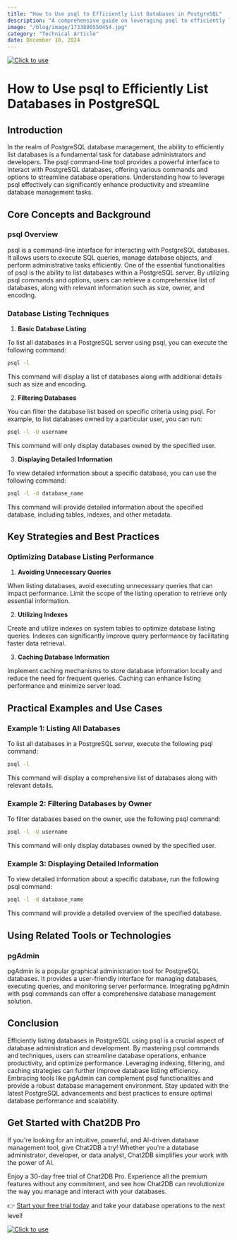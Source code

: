 ```yaml
---
title: "How to Use psql to Efficiently List Databases in PostgreSQL"
description: "A comprehensive guide on leveraging psql to efficiently list databases in PostgreSQL, exploring various techniques and best practices."
image: "/blog/image/1733800550454.jpg"
category: "Technical Article"
date: December 10, 2024
---
```

[![Click to use](/image/blog/bg/chat2db1.png)](https://app.chat2db.ai/)
# How to Use psql to Efficiently List Databases in PostgreSQL


<Authors date="December 10, 2024">
  <Author name="Rowan Hill" link="https://chat2db.ai" />
</Authors>

## Introduction

In the realm of PostgreSQL database management, the ability to efficiently list databases is a fundamental task for database administrators and developers. The psql command-line tool provides a powerful interface to interact with PostgreSQL databases, offering various commands and options to streamline database operations. Understanding how to leverage psql effectively can significantly enhance productivity and streamline database management tasks.

## Core Concepts and Background

### psql Overview

psql is a command-line interface for interacting with PostgreSQL databases. It allows users to execute SQL queries, manage database objects, and perform administrative tasks efficiently. One of the essential functionalities of psql is the ability to list databases within a PostgreSQL server. By utilizing psql commands and options, users can retrieve a comprehensive list of databases, along with relevant information such as size, owner, and encoding.

### Database Listing Techniques

1. **Basic Database Listing**

To list all databases in a PostgreSQL server using psql, you can execute the following command:

```bash
psql -l
```

This command will display a list of databases along with additional details such as size and encoding.

2. **Filtering Databases**

You can filter the database list based on specific criteria using psql. For example, to list databases owned by a particular user, you can run:

```bash
psql -l -U username
```

This command will only display databases owned by the specified user.

3. **Displaying Detailed Information**

To view detailed information about a specific database, you can use the following command:

```bash
psql -l -d database_name
```

This command will provide detailed information about the specified database, including tables, indexes, and other metadata.

## Key Strategies and Best Practices

### Optimizing Database Listing Performance

1. **Avoiding Unnecessary Queries**

When listing databases, avoid executing unnecessary queries that can impact performance. Limit the scope of the listing operation to retrieve only essential information.

2. **Utilizing Indexes**

Create and utilize indexes on system tables to optimize database listing queries. Indexes can significantly improve query performance by facilitating faster data retrieval.

3. **Caching Database Information**

Implement caching mechanisms to store database information locally and reduce the need for frequent queries. Caching can enhance listing performance and minimize server load.

## Practical Examples and Use Cases

### Example 1: Listing All Databases

To list all databases in a PostgreSQL server, execute the following psql command:

```bash
psql -l
```

This command will display a comprehensive list of databases along with relevant details.

### Example 2: Filtering Databases by Owner

To filter databases based on the owner, use the following psql command:

```bash
psql -l -U username
```

This command will only display databases owned by the specified user.

### Example 3: Displaying Detailed Information

To view detailed information about a specific database, run the following psql command:

```bash
psql -l -d database_name
```

This command will provide a detailed overview of the specified database.

## Using Related Tools or Technologies

### pgAdmin

pgAdmin is a popular graphical administration tool for PostgreSQL databases. It provides a user-friendly interface for managing databases, executing queries, and monitoring server performance. Integrating pgAdmin with psql commands can offer a comprehensive database management solution.

## Conclusion

Efficiently listing databases in PostgreSQL using psql is a crucial aspect of database administration and development. By mastering psql commands and techniques, users can streamline database operations, enhance productivity, and optimize performance. Leveraging indexing, filtering, and caching strategies can further improve database listing efficiency. Embracing tools like pgAdmin can complement psql functionalities and provide a robust database management environment. Stay updated with the latest PostgreSQL advancements and best practices to ensure optimal database performance and scalability.


## Get Started with Chat2DB Pro

If you're looking for an intuitive, powerful, and AI-driven database management tool, give Chat2DB a try! Whether you're a database administrator, developer, or data analyst, Chat2DB simplifies your work with the power of AI.

Enjoy a 30-day free trial of Chat2DB Pro. Experience all the premium features without any commitment, and see how Chat2DB can revolutionize the way you manage and interact with your databases.

👉 [Start your free trial today](https://app.chat2db.ai/) and take your database operations to the next level!

[![Click to use](/image/blog/bg/chat2db.jpg)](https://app.chat2db.ai/)